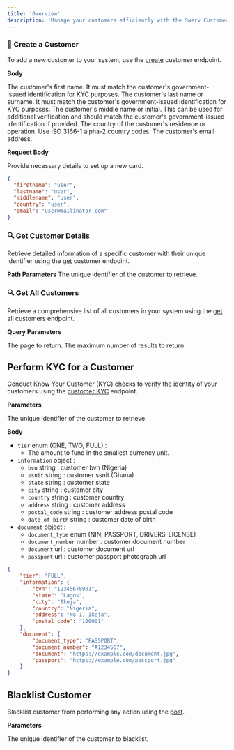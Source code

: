 ```yaml
---
title: 'Overview'
description: 'Manage your customers efficiently with the Swerv Customers API.'
---
```


### 🤖 Create a Customer

To add a new customer to your system, use the [create](/api-reference/customers/create) customer endpoint.

**Body**

<ParamField body="firstname" type="string" required>
  The customer's first name. It must match the customer's government-issued identification for KYC purposes.
</ParamField>

<ParamField body="lastname" type="string" required>
  The customer's last name or surname. It must match the customer's government-issued identification for KYC purposes.
</ParamField>

<ParamField body="middlename" type="string" required>
  The customer's middle name or initial. This can be used for additional verification and should match the customer's government-issued identification if provided.
</ParamField>

<ParamField body="country" type="string" default="NG" required>
  The country of the customer's residence or operation. Use ISO 3166-1 alpha-2 country codes.
</ParamField>

<ParamField body="email" type="string" required>
  The customer's email address.
</ParamField>


**Request Body**

Provide necessary details to set up a new card.

```json Request Body
{
  "firstname": "user",
  "lastname": "user",
  "middlename": "user",
  "country": "user",
  "email": "user@mailinator.com"
}
```

### 🔍 Get Customer Details
Retrieve detailed information of a specific customer with their unique identifier using the [get](/api-reference/customers/get) customer endpoint.

**Path Parameters**
<ParamField path="id" type="string" required>
 The unique identifier of the customer to retrieve.
</ParamField>

### 🔍 Get All Customers
Retrieve a comprehensive list of all customers in your system using the [get](/api-reference/customers/get-all-customers) all customers endpoint.

**Query Parameters**

<ParamField query="page" type="string" default={1} required>
  The page to return.
</ParamField>


<ParamField query="limit" type="string" default={10} required>
   The maximum number of results to return.
</ParamField>


## Perform KYC for a Customer
Conduct Know Your Customer (KYC) checks to verify the identity of your customers using the [customer KYC](/api-reference/customers/kyc) endpoint.

**Parameters**

<ParamField path="id" type="string" required>
 The unique identifier of the customer to retrieve.
</ParamField>


**Body**
- `tier` enum (ONE, TWO, FULL) :
  - The amount to fund in the smallest currency unit.
- `information` object :
  - `bvn` string : customer bvn (Nigeria)
  - `ssnit` string : customer ssnit (Ghana)
  - `state` string : customer state
  - `city` string : customer city
  - `country` string : customer country
  - `address` string : customer address
  - `postal_code` string : customer address postal code
  - `date_of_birth` string : customer date of birth
- `document` object :
  - `document_type` enum (NIN, PASSPORT, DRIVERS_LICENSE)
  - `document_number` number : customer document number
  - `document` url : customer document url
  - `passport` url : customer passport photograph url

```JSON Request Body
{
	"tier": "FULL",
	"information": {
		"bvn": "12345678901",
		"state": "Lagos",
		"city": "Ikeja",
		"country": "Nigeria",
		"address": "No 1, Ikeja",
		"postal_code": "100001"
	},
	"document": {
		"document_type": "PASSPORT",
		"document_number": "A1234567",
		"document": "https://example.com/document.jpg",
		"passport": "https://example.com/passport.jpg"
	}
}
```


## Blacklist Customer
Blacklist customer from performing any action using the [post](/api-reference/customers/blacklist).

**Parameters**

<ParamField path="id" type="string" required>
 The unique identifier of the customer to blacklist.
</ParamField>
